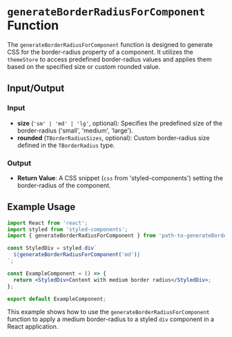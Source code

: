 # `generateBorderRadiusForComponent` Function

The `generateBorderRadiusForComponent` function is designed to generate CSS for the border-radius property of a component. It utilizes the `themeStore` to access predefined border-radius values and applies them based on the specified size or custom rounded value.

## Input/Output

### Input

- **size** (`'sm' | 'md' | 'lg'`, optional): Specifies the predefined size of the border-radius ('small', 'medium', 'large').
- **rounded** (`TBorderRadiusSizes`, optional): Custom border-radius size defined in the `TBorderRadius` type.

### Output

- **Return Value**: A CSS snippet (`css` from 'styled-components') setting the border-radius of the component.

## Example Usage

```jsx
import React from 'react';
import styled from 'styled-components';
import { generateBorderRadiusForComponent } from 'path-to-generateBorderRadiusForComponent';

const StyledDiv = styled.div`
  ${generateBorderRadiusForComponent('md')}
`;

const ExampleComponent = () => {
  return <StyledDiv>Content with medium border radius</StyledDiv>;
};

export default ExampleComponent;
```

This example shows how to use the `generateBorderRadiusForComponent` function to apply a medium border-radius to a styled `div` component in a React application.
